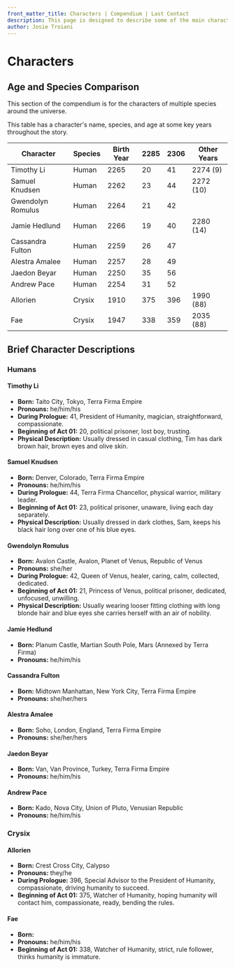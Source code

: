 ```yaml
---
front_matter_title: Characters | Compendium | Last Contact
description: This page is designed to describe some of the main characters driving the story of the Last Contact universe.
author: Josie Troiani
---
```

# Characters

## Age and Species Comparison

This section of the compendium is for the characters of multiple species around the universe.

This table has a character's name, species, and age at some key years throughout the story.

| Character         | Species | Birth Year | 2285 |  2306   | Other Years |
| ----------------- | ------- | ---------- | ---- | ------- | ----------- |
| Timothy Li        | Human   | 2265       | 20   | 41      | 2274 (9)    |
| Samuel Knudsen    | Human   | 2262       | 23   | 44      | 2272 (10)   |
| Gwendolyn Romulus | Human   | 2264       | 21   | 42      |             |
| Jamie Hedlund     | Human   | 2266       | 19   | 40      | 2280 (14)   |
| Cassandra Fulton  | Human   | 2259       | 26   | 47      |             |
| Alestra Amalee    | Human   | 2257       | 28   | 49      |             |
| Jaedon Beyar      | Human   | 2250       | 35   | 56      |             |
| Andrew Pace       | Human   | 2254       | 31   | 52      |             |
| Allorien          | Crysix  | 1910       | 375  | 396     | 1990 (88)   |
| Fae               | Crysix  | 1947       | 338  | 359     | 2035 (88)   |

## Brief Character Descriptions

### Humans

#### Timothy Li

- **Born:** Taito City, Tokyo, Terra Firma Empire
- **Pronouns:** he/him/his
- **During Prologue:** 41, President of Humanity, magician, straightforward, compassionate.
- **Beginning of Act 01:** 20, political prisoner, lost boy, trusting.
- **Physical Description:** Usually dressed in casual clothing, Tim has dark brown hair, brown eyes and olive skin.

#### Samuel Knudsen

- **Born:** Denver, Colorado, Terra Firma Empire
- **Pronouns:** he/him/his
- **During Prologue:** 44, Terra Firma Chancellor, physical warrior, military leader.
- **Beginning of Act 01:** 23, political prisoner, unaware, living each day separately.
- **Physical Description:** Usually dressed in dark clothes, Sam, keeps his black hair long over one of his blue eyes.

#### Gwendolyn Romulus

- **Born:** Avalon Castle, Avalon, Planet of Venus, Republic of Venus
- **Pronouns:** she/her
- **During Prologue:** 42, Queen of Venus, healer, caring, calm, collected, dedicated.
- **Beginning of Act 01:** 21, Princess of Venus, political prisoner, dedicated, unfocused, unwilling.
- **Physical Description:** Usually wearing looser fitting clothing with long blonde hair and blue eyes she carries herself with an air of nobility.

#### Jamie Hedlund

- **Born:** Planum Castle, Martian South Pole, Mars (Annexed by Terra Firma)
- **Pronouns:** he/him/his

#### Cassandra Fulton

- **Born:** Midtown Manhattan, New York City, Terra Firma Empire
- **Pronouns:** she/her/hers

#### Alestra Amalee

- **Born:** Soho, London, England, Terra Firma Empire
- **Pronouns:** she/her/hers

#### Jaedon Beyar

- **Born:** Van, Van Province, Turkey, Terra Firma Empire
- **Pronouns:** he/him/his

#### Andrew Pace

- **Born:** Kado, Nova City, Union of Pluto, Venusian Republic
- **Pronouns:** he/him/his

### Crysix

#### Allorien

- **Born:** Crest Cross City, Calypso
- **Pronouns:** they/he
- **During Prologue:** 396, Special Advisor to the President of Humanity, compassionate, driving humanity to succeed.
- **Beginning of Act 01:** 375, Watcher of Humanity, hoping humanity will contact him, compassionate, ready, bending the rules.

#### Fae

- **Born:**
- **Pronouns:** he/him/his
- **Beginning of Act 01:** 338, Watcher of Humanity, strict, rule follower, thinks humanity is immature.
